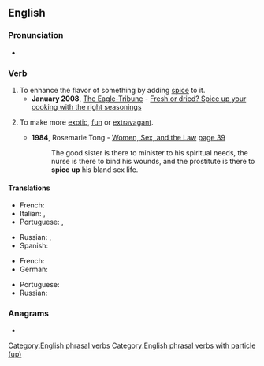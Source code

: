 ==English==

===Pronunciation===
* {{audio|en|En-au-spice up.ogg|Audio (AU)}}

===Verb===
{{en-verb|*}}

# To enhance the flavor of something by adding [[spice]] to it.
#* '''January 2008''', [[w:The Eagle-Tribune|The Eagle-Tribune]] - [http://www.eagletribune.com/pulife/local_story_016093914 Fresh or dried? Spice up your cooking with the right seasonings]
# {{lb|en|transitive|informal}} To make more [[exotic]], [[fun]] or [[extravagant]].
#* '''1984''', Rosemarie Tong - [http://books.google.com/books?id=JbqvVVXncqMC Women, Sex, and the Law] [http://books.google.com/books?id=JbqvVVXncqMC&pg=PA39&dq=spice-up+sex-life+date:1980-1990&lr=&sig=sGmo5pLWKi2vk0AHMCW9YMl4OHc page 39]
#*: The good sister is there to minister to his spiritual needs, the nurse is there to bind his wounds, and the prostitute is there to '''spice up''' his bland sex life.

====Translations====
{{trans-top|Enhance the flavour of something using spice}}
* French: {{t+|fr|pimenter}}
* Italian: {{t|it|speziare}}, {{t|it|pimentare}}
* Portuguese: {{t+|pt|condimentar}}, {{t+|pt|temperar}}
{{trans-mid}}
* Russian: {{t+|ru|приправля́ть|impf}}, {{t+|ru|припра́вить|pf}}
* Spanish: {{t+|es|saborizar}}
{{trans-bottom}}

{{trans-top|To make something more exotic, fun or extravagant}}
* French: {{t+|fr|pimenter}}
* German: {{t+|de|aufpeppen}}
{{trans-mid}}
* Portuguese: {{t+|pt|apimentar}}
* Russian: {{t+|ru|разнообра́зить|pf}}
{{trans-bottom}}

===Anagrams===
* {{anagrams|en|a=ceippsu|scuppie}}

[[Category:English phrasal verbs]]
[[Category:English phrasal verbs with particle (up)]]